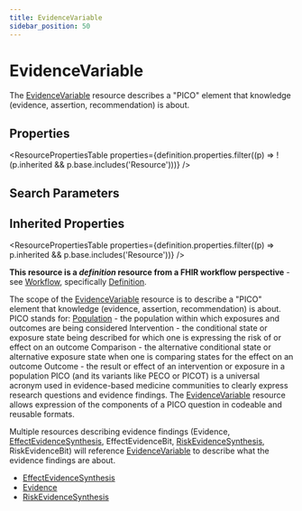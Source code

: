 ```yaml
---
title: EvidenceVariable
sidebar_position: 50
---
```


# EvidenceVariable

The <a href="/docs/api/fhir/resources/evidencevariable">EvidenceVariable</a> resource describes a "PICO" element that knowledge (evidence, assertion, recommendation) is about.

<Tabs queryString="section">
<TabItem value="schema" label="Schema" default>


## Properties


<ResourcePropertiesTable properties={definition.properties.filter((p) => !(p.inherited && p.base.includes('Resource')))} />

## Search Parameters

<SearchParamsTable searchParams={definition.searchParameters} />

## Inherited Properties

<ResourcePropertiesTable properties={definition.properties.filter((p) => p.inherited && p.base.includes('Resource'))} />

</TabItem>
  <TabItem value="usage" label="Usage">
    <div> <a name="bnc"></a>  <p><strong>This resource is a <em>definition</em> resource from a FHIR workflow perspective</strong> - see <a href="https://www.hl7.org/fhir/workflow.html">Workflow</a>, specifically <a href="https://www.hl7.org/fhir/workflow.html#definition">Definition</a>.</p>  <p>The scope of the <a href="/docs/api/fhir/resources/evidencevariable">EvidenceVariable</a> resource is to describe a "PICO" element that knowledge (evidence, assertion, recommendation) is about. PICO stands for:  <a href="/docs/api/fhir/datatypes/population">Population</a> - the population within which exposures and outcomes are being considered Intervention - the conditional state or exposure state being described for which one is expressing the risk of or effect on an outcome Comparison - the alternative conditional state or alternative exposure state when one is comparing states for the effect on an outcome Outcome - the result or effect of an intervention or exposure in a population PICO (and its variants like PECO or PICOT) is a universal acronym used in evidence-based medicine communities to clearly express research questions and evidence findings.  The <a href="/docs/api/fhir/resources/evidencevariable">EvidenceVariable</a> resource allows expression of the components of a PICO question in codeable and reusable formats.</p>  </div>
    </TabItem>
  <TabItem value="relationships" label="Relationships">
    <div>  <p>Multiple resources describing evidence findings (Evidence, <a href="/docs/api/fhir/resources/effectevidencesynthesis">EffectEvidenceSynthesis</a>, EffectEvidenceBit, <a href="/docs/api/fhir/resources/riskevidencesynthesis">RiskEvidenceSynthesis</a>, RiskEvidenceBit) will reference <a href="/docs/api/fhir/resources/evidencevariable">EvidenceVariable</a> to describe what the evidence findings are about.</p> </div>
    </TabItem>
  
  <TabItem value="referencedBy" label="Referenced By">
    <ul><li><a href="/docs/api/fhir/resources/effectevidencesynthesis">EffectEvidenceSynthesis</a></li>
<li><a href="/docs/api/fhir/resources/evidence">Evidence</a></li>
<li><a href="/docs/api/fhir/resources/riskevidencesynthesis">RiskEvidenceSynthesis</a></li></ul>
    </TabItem>

</Tabs>
